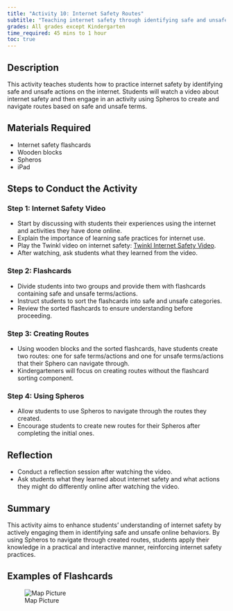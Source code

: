 ```yaml
---
title: "Activity 10: Internet Safety Routes"
subtitle: "Teaching internet safety through identifying safe and unsafe actions online using Spheros."
grades: All grades except Kindergarten
time_required: 45 mins to 1 hour
toc: true
---
```


## Description

This activity teaches students how to practice internet safety by identifying safe and unsafe actions on the internet. Students will watch a video about internet safety and then engage in an activity using Spheros to create and navigate routes based on safe and unsafe terms.

## Materials Required

- Internet safety flashcards
- Wooden blocks
- Spheros
- iPad

## Steps to Conduct the Activity

### Step 1: Internet Safety Video

- Start by discussing with students their experiences using the internet and activities they have done online.
- Explain the importance of learning safe practices for internet use.
- Play the Twinkl video on internet safety: [Twinkl Internet Safety Video](https://www.youtube.com/watch?v=JTl211YlFzc).
- After watching, ask students what they learned from the video.

### Step 2: Flashcards

- Divide students into two groups and provide them with flashcards containing safe and unsafe terms/actions.
- Instruct students to sort the flashcards into safe and unsafe categories.
- Review the sorted flashcards to ensure understanding before proceeding.

### Step 3: Creating Routes

- Using wooden blocks and the sorted flashcards, have students create two routes: one for safe terms/actions and one for unsafe terms/actions that their Sphero can navigate through.
- Kindergarteners will focus on creating routes without the flashcard sorting component.

### Step 4: Using Spheros

- Allow students to use Spheros to navigate through the routes they created.
- Encourage students to create new routes for their Spheros after completing the initial ones.

## Reflection

- Conduct a reflection session after watching the video.
- Ask students what they learned about internet safety and what actions they might do differently online after watching the video.

## Summary

This activity aims to enhance students' understanding of internet safety by actively engaging them in identifying safe and unsafe online behaviors. By using Spheros to navigate through created routes, students apply their knowledge in a practical and interactive manner, reinforcing internet safety practices.

## Examples of Flashcards 

![Map Picture](/images/10activty.jpg)